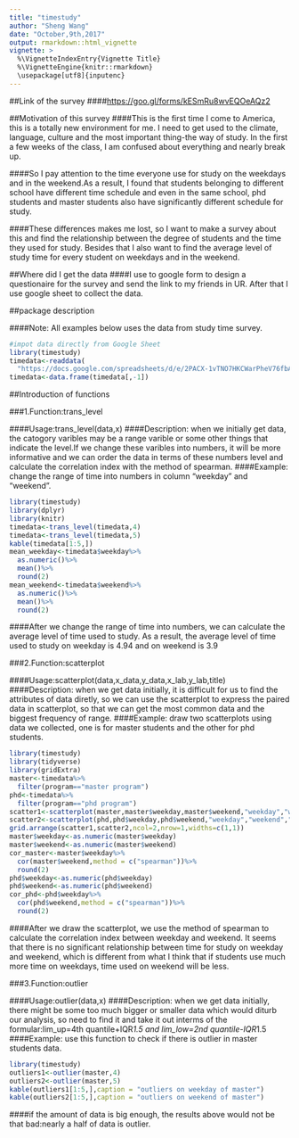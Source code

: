 ```yaml
---
title: "timestudy"
author: "Sheng Wang"
date: "October,9th,2017"
output: rmarkdown::html_vignette
vignette: >
  %\VignetteIndexEntry{Vignette Title}
  %\VignetteEngine{knitr::rmarkdown}
  \usepackage[utf8]{inputenc}
---
```


##Link of the survey
####[https://goo.gl/forms/kESmRu8wvEQOeAQz2](https://goo.gl/forms/kESmRu8wvEQOeAQz2)

##Motivation of this survey
####This is the first time I come to America, this is a totally new environment for me. I need to get used to the climate, language, culture and the most important thing-the way of study. In the first a few weeks of the class, I am confused about everything and nearly break up. 

####So I pay attention to the time everyone use for study on the weekdays and in the weekend.As a result, I found that students belonging to  different school have different time schedule and even in the same school, phd students and master students also have significantly different schedule for study.

####These differences makes me lost, so I want to make a survey about this and find the relationship between the degree of students and the time they used for study. Besides that I also want to find the average level of study time for every student on weekdays and in the weekend.

##Where did I get the data
####I use to google form to design a questionaire for the survey and send the link to my friends in UR. After that I use google sheet to collect the data.

##package description

####Note: All examples below uses the data from study time survey.

```r
#impot data directly from Google Sheet
library(timestudy)
timedata<-readdata(
  "https://docs.google.com/spreadsheets/d/e/2PACX-1vTNO7HKCWarPheV76fbAfyxORYZDrEpPV7D9BlWERiggarGaIl9JzH7ZTzJfcprtHZudlx0gp0bC4ww/pub?output=csv")
timedata<-data.frame(timedata[,-1])
```

##Introduction of functions

###1.Function:trans_level

####Usage:trans_level(data,x)
####Description: when we initially get data, the catogory varibles may be a range varible or some other things that indicate the level.If we change these varibles into numbers, it will be more informative and we can order the data in terms of these numbers level and calculate the correlation index with the method of spearman.
####Example: change the range of time into numbers in column "weekday" and "weekend".

```r
library(timestudy)
library(dplyr)
library(knitr)
timedata<-trans_level(timedata,4)
timedata<-trans_level(timedata,5)
kable(timedata[1:5,])
mean_weekday<-timedata$weekday%>%
  as.numeric()%>%
  mean()%>%
  round(2)
mean_weekend<-timedata$weekend%>%
  as.numeric()%>%
  mean()%>%
  round(2)
```
####After we change the range of time into numbers, we can calculate the average level of time used to study. As a result, the average level of time used to study on weekday is 4.94 and on weekend is 3.9

###2.Function:scatterplot

####Usage:scatterplot(data,x_data,y_data,x_lab,y_lab,title)
####Description: when we get data initially, it is difficult for us to find the attributes of data diretly, so we can use the scatterplot to express the paired data in scatterplot, so that we can get the most common data and the biggest frequency of range.
####Example: draw two scatterplots using data we collected, one is for master students and the other for phd students.

```r
library(timestudy)
library(tidyverse)
library(gridExtra)
master<-timedata%>%
  filter(program=="master program")
phd<-timedata%>%
  filter(program=="phd program")
scatter1<-scatterplot(master,master$weekday,master$weekend,"weekday","weekend","master")
scatter2<-scatterplot(phd,phd$weekday,phd$weekend,"weekday","weekend","phd")
grid.arrange(scatter1,scatter2,ncol=2,nrow=1,widths=c(1,1))
master$weekday<-as.numeric(master$weekday)
master$weekend<-as.numeric(master$weekend)
cor_master<-master$weekday%>%
  cor(master$weekend,method = c("spearman"))%>%
  round(2)
phd$weekday<-as.numeric(phd$weekday)
phd$weekend<-as.numeric(phd$weekend)
cor_phd<-phd$weekday%>%
  cor(phd$weekend,method = c("spearman"))%>%
  round(2)
```

####After we draw the scatterplot, we use the method of spearman to calculate the correlation index between weekday and weekend. It seems that there is no significant relationship between time for study on weekday and weekend, which is different from what I think that if students use much more time on weekdays, time used on weekend will be less.

###3.Function:outlier

####Usage:outlier(data,x)
####Description: when we get data initially, there might be some too much bigger or smaller data which would diturb our analysis, so need to find it and take it out interms of the formular:lim_up=4th quantile+IQR*1.5 and lim_low=2nd quantile-IQR*1.5
####Example: use this function to check if there is outlier in master students data.

```r
library(timestudy)
outliers1<-outlier(master,4)
outliers2<-outlier(master,5)
kable(outliers1[1:5,],caption = "outliers on weekday of master")
kable(outliers2[1:5,],caption = "outliers on weekend of master")
```

####if the amount of data is big enough, the results above would not be that bad:nearly a half of data is outlier.
